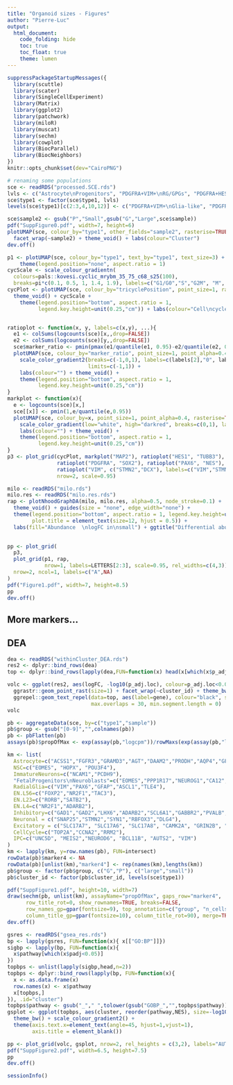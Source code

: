 ```yaml
---
title: "Organoid sizes - Figures"
author: "Pierre-Luc"
output:
  html_document:
    code_folding: hide
    toc: true
    toc_float: true
    theme: lumen
---
```


```r
suppressPackageStartupMessages({
  library(scuttle)
  library(scater)
  library(SingleCellExperiment)
  library(Matrix)
  library(ggplot2)
  library(patchwork)
  library(miloR)
  library(muscat)
  library(sechm)
  library(cowplot)
  library(BiocParallel)
  library(BiocNeighbors)
})
knitr::opts_chunk$set(dev="CairoPNG")
```

```r
# renaming some populations
sce <- readRDS("processed.SCE.rds")
lvls <- c("Astrocyte\nProgenitors", "PDGFRA+VIM+\nRG/GPGs", "PDGFRA+HES1+\nRG/GPGs", "NEC/RGC", "earlyNPGs", "Cycling\nNPGs", "NPCs", "NPGs", "earlyNeurons", "lowLay\nNeurons", "upLay\nNeurons", "PAX6+NPCs/IPCs")
sce$type1 <- factor(sce$type1, lvls)
levels(sce$type1)[c(2:3,4,10,12)] <- c("PDGFRA+VIM+\nGlia-like", "PDGFRA+HES1+\nGlia-like", "Neuro-\nepithelial", "Neurons", "PAX6+RG/IPCs")
```

```r
sce$sample2 <- gsub("P","Small",gsub("G","Large",sce$sample))
pdf("SuppFigure0.pdf", width=7, height=6)
plotUMAP(sce, colour_by="type1", other_fields="sample2", rasterise=TRUE) +
  facet_wrap(~sample2) + theme_void() + labs(colour="Cluster")
dev.off()
```


```r
p1 <- plotUMAP(sce, colour_by="type1", text_by="type1", text_size=3) + theme_void() + 
    theme(legend.position="none", aspect.ratio = 1)
cycScale <- scale_colour_gradientn(
  colours=pals::kovesi.cyclic_mrybm_35_75_c68_s25(100),
  breaks=pi*c(0.1, 0.5, 1, 1.4, 1.9), labels=c("G1/G0","S","G2M", "M", "G1/G0"))
cycPlot <- plotUMAP(sce, colour_by="tricyclePosition", point_size=1, rasterise=TRUE) + 
  theme_void() + cycScale +
    theme(legend.position="bottom", aspect.ratio = 1,
          legend.key.height=unit(0.25,"cm")) + labs(colour="Cell\ncycle   ")


ratioplot <- function(x, y, labels=c(x,y), ...){
  e1 <- colSums(logcounts(sce)[x,,drop=FALSE])
  e2 <- colSums(logcounts(sce)[y,,drop=FALSE])
  sce$marker_ratio <- pmin(pmax(e1/quantile(e1, 0.95)-e2/quantile(e2, 0.95), -1), 1)
  plotUMAP(sce, colour_by="marker_ratio", point_size=1, point_alpha=0.4, rasterise=TRUE, ...) +
    scale_color_gradient2(breaks=c(-1,0,1), labels=c(labels[2],"0", labels[1]),
                          limits=c(-1,1)) +
    labs(colour="") + theme_void() + 
    theme(legend.position="bottom", aspect.ratio = 1,
          legend.key.height=unit(0.25,"cm"))
}
markplot <- function(x){
  e <- logcounts(sce)[x,]
  sce[[x]] <- pmin(1,e/quantile(e,0.95))
  plotUMAP(sce, colour_by=x, point_size=1, point_alpha=0.4, rasterise=TRUE) +
    scale_color_gradient(low="white", high="darkred", breaks=c(0,1), labels=c("0",x), limits=c(0,1)) +
    labs(colour="") + theme_void() + 
    theme(legend.position="bottom", aspect.ratio = 1,
          legend.key.height=unit(0.25,"cm"))
}
p3 <- plot_grid(cycPlot, markplot("MAP2"), ratioplot("HES1", "TUBB3"),
                ratioplot("PDGFRA", "SOX2"), ratioplot("PAX6", "NES"),
                ratioplot("VIM", c("STMN2","DCX"), labels=c("VIM","STMN2+DCX  ")),
                nrow=2, scale=0.95)
```

```r
milo <- readRDS("milo.rds")
milo.res <- readRDS("milo.res.rds")
rap <- plotNhoodGraphDA(milo, milo.res, alpha=0.5, node_stroke=0.1) + 
  theme_void() + guides(size = "none", edge_width="none") +
  theme(legend.position="bottom", aspect.ratio = 1, legend.key.height=unit(0.25,"cm"),
        plot.title = element_text(size=12, hjust = 0.5)) +
  labs(fill="Abundance  \nlogFC in\nsmall") + ggtitle("Differential abundance\n(in small vs large)")
  
```


```r
pp <- plot_grid(
  p3,
  plot_grid(p1, rap,
            nrow=1, labels=LETTERS[2:3], scale=0.95, rel_widths=c(4,3)),
  nrow=2, ncol=1, labels=c("A",NA)
)
pdf("Figure1.pdf", width=7, height=8.5)
pp
dev.off()
```

## More markers...



## DEA

```r
dea <- readRDS("withinCluster_DEA.rds")
res2 <- dplyr::bind_rows(dea)
top <- dplyr::bind_rows(lapply(dea,FUN=function(x) head(x[which(x$p_adj.loc<0.05),],10)))

volc <- ggplot(res2, aes(logFC, -log10(p_adj.loc), colour=p_adj.loc<0.05 & abs(logFC)>log2(1.5))) + 
  ggrastr::geom_point_rast(size=1) + facet_wrap(~cluster_id) + theme_bw() + theme(legend.position = "none") +
  ggrepel::geom_text_repel(data=top, aes(label=gene), colour="black", size=2.5,
                           max.overlaps = 30, min.segment.length = 0)
volc
```

```r
pb <- aggregateData(sce, by=c("type1","sample"))
pb$group <- gsub("[0-9]","",colnames(pb))
pb <- pbFlatten(pb)
assays(pb)$propOfMax <- exp(assay(pb,"logcpm"))/rowMaxs(exp(assay(pb,"logcpm")))

km <- list(
  Astrocyte=c("ACSS1","FGFR3","GRAMD3","AGT","DAAM2","PRODH","AQP4","GFAP","MYO10","S100B","APOE","ALDH1L1"),
  NSC=c("EOMES", "HOPX", "POU3F4"),
  ImmatureNeurons=c("NCAM1","PCDH9"),
  "FetalProgenitors\nNeuroblasts"=c("EOMES","PPP1R17","NEUROG1","CA12","PENK","SLA","SEMA3C","CAMKV","NRP1","NELL2","FRMD4B","GNG3","PPP2R2B","BHLH322","PALM","SEZ6","SOX11","RBFOX3","NEUROD4","SSTR2","CRMP1","DPYSL3","NEUROD6","NNAT","TUBB2B"),
  RadialGlia=c("VIM","PAX6","GFAP","ASCL1","TLE4"),
  EN.L56=c("FOXP2","NR2F1","TAC3"),
  EN.L23=c("RORB","SATB2"),
  EN.L4=c("NR2F1","ADARB2"),
  Inhibitory=c("GAD1","GAD2","LHX6","ADARB2","SCL6A1","GABBR2","PVALB","SST"),
  Neuronal = c("SNAP25","STMN2","SYN1","RBFOX3","DLG4"),
  Excitatory = c("SLC17A7", "SLC17A6", "SLC17A8", "CAMK2A", "GRIN2B", "MEIS2", "GRIN1"),
  CellCycle=c("TOP2A","CCNA2","RRM2"),
  IPC=c("UNC5D", "MEIS2","NEUROD6", "BCL11B", "AUTS2", "VIM")
)
km <- lapply(km, y=row.names(pb), FUN=intersect)
rowData(pb)$marker4 <- NA
rowData(pb)[unlist(km),"marker4"] <- rep(names(km),lengths(km))
pb$group <- factor(pb$group, c("G","P"), c("large","small"))
pb$cluster_id <- factor(pb$cluster_id, levels(sce$type1))
```


```r
pdf("SuppFigure1.pdf", height=10, width=7)
draw(sechm(pb, unlist(km), assayName="propOfMax", gaps_row="marker4",
      row_title_rot=0, show_rownames=TRUE, breaks=FALSE,
      row_names_gp=gpar(fontsize=9), top_annotation=c("group", "n_cells"),
      column_title_gp=gpar(fontsize=10), column_title_rot=90), merge=TRUE)
dev.off()
```


```r
gsres <- readRDS("gsea_res.rds")
bp <- lapply(gsres, FUN=function(x){ x[["GO:BP"]]})
sigbp <- lapply(bp, FUN=function(x){
  x$pathway[which(x$padj<0.05)]
})
topbps <- unlist(lapply(sigbp,head,n=2))
topbps <- dplyr::bind_rows(lapply(bp, FUN=function(x){
  x <- as.data.frame(x)
  row.names(x) <- x$pathway
  x[topbps,]
}), .id="cluster")
topbps$pathway <- gsub("_"," ",tolower(gsub("GOBP_","",topbps$pathway)))
gsplot <- ggplot(topbps, aes(cluster, reorder(pathway,NES), size=-log10(padj), colour=NES)) + geom_point() +
  theme_bw() + scale_colour_gradient2() + 
  theme(axis.text.x=element_text(angle=45, hjust=1,vjust=1),
        axis.title = element_blank())
```



```r
pp <- plot_grid(volc, gsplot, nrow=2, rel_heights = c(3,2), labels="AUTO", scale=0.9)
pdf("SuppFigure2.pdf", width=6.5, height=7.5)
pp
dev.off()
```


```r
sessionInfo()
```

